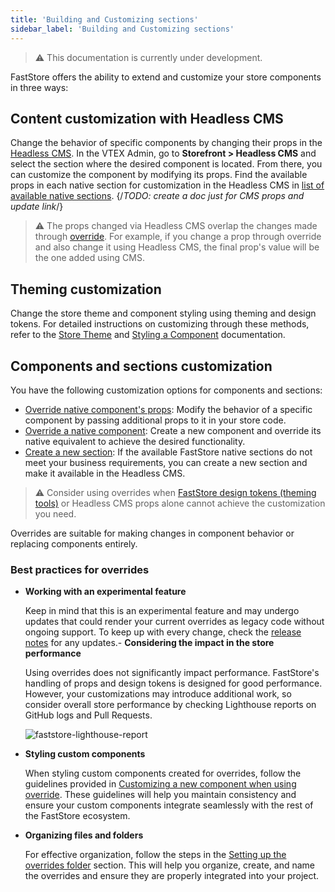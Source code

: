 ```yaml
---
title: 'Building and Customizing sections'
sidebar_label: 'Building and Customizing sections'
---
```


> ⚠️ This documentation is currently under development.

FastStore offers the ability to extend and customize your store components in three ways:

<Steps>

## Content customization with Headless CMS

Change the behavior of specific components by changing their props in the [Headless CMS](/docs/headless-cms-overview).
In the VTEX Admin, go to **Storefront > Headless CMS** and select the section where the desired component is located.
From there, you can customize the component by modifying its props. Find the available props in each native section for customization in the Headless CMS in [list of available native sections](/docs/guides/faststore/building-sections-list-of-native-sections).
{/*TODO: create a doc just for CMS props and update link*/}

> ⚠️ The props changed via Headless CMS overlap the changes made through
  [override](/docs/guides/faststore/building-sections-overriding-components-and-props#override-native-components-props). For example,
  if you change a prop through override and also change it using Headless CMS,
  the final prop's value will be the one added using CMS.

## Theming customization

Change the store theme and component styling using theming and design tokens. For detailed instructions on customizing through these methods, refer to the [Store Theme](/docs/guides/faststore/themes-overview) and [Styling a Component](/docs/customizing/components) documentation.

## Components and sections customization

You have the following customization options for components and sections:

- [Override native component's props](/docs/guides/faststore/building-sections-overriding-components-and-props#override-native-components-props): Modify the behavior of a specific component by passing additional props to it in your store code.
- [Override a native component](/docs/guides/faststore/building-sections-overriding-components-and-props#overriding-a-native-component): Create a new component and override its native equivalent to achieve the desired functionality.
- [Create a new section](/docs/guides/faststore/building-sections-creating-a-new-section): If the available FastStore native sections do not meet your business requirements, you can create a new section and make it available in the Headless CMS.

</Steps>

> ⚠️ Consider using overrides when [FastStore design tokens (theming tools)](https://www.faststore.dev/docs/theming-overview#what-is-theming) or Headless CMS props alone cannot achieve the customization you need.

Overrides are suitable for making changes in component behavior or replacing components entirely.

### Best practices for overrides

- **Working with an experimental feature**

  Keep in mind that this is an experimental feature and may undergo updates that could render your current overrides as legacy code without ongoing support. To keep up with every change, check the [release notes](https://developers.vtex.com/updates/release-notes) for any updates.- **Considering the impact in the store performance**

  Using overrides does not significantly impact performance. FastStore's handling of props and design tokens is designed for good performance. However, your customizations may introduce additional work, so consider overall store performance by checking Lighthouse reports on GitHub logs and Pull Requests.
  
  ![faststore-lighthouse-report](https://vtexhelp.vtexassets.com/assets/docs/src/faststore-lighthouse___2459c5ea41ee8ffb5c98effe38f7c479.png)

- **Styling custom components**

  When styling custom components created for overrides, follow the guidelines provided in [Customizing a new component when using override](https://www.faststore.dev/docs/customizing/components#customizing-a-new-component-when-using-override). These guidelines will help you maintain consistency and ensure your custom components integrate seamlessly with the rest of the FastStore ecosystem.

- **Organizing files and folders**

  For effective organization, follow the steps in the [Setting up the overrides folder](https://www.faststore.dev/docs/guides/faststore/building-sections-overriding-components-and-props#step-1---setting-up-the-overrides-folder) section. This will help you organize, create, and name the overrides and ensure they are properly integrated into your project.
